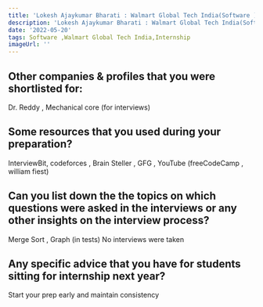 ```yaml
---
title: 'Lokesh Ajaykumar Bharati : Walmart Global Tech India(Software )'
description: 'Lokesh Ajaykumar Bharati : Walmart Global Tech India(Software )'
date: '2022-05-20'
tags: Software ,Walmart Global Tech India,Internship
imageUrl: ''
---
```


## Other companies & profiles that you were shortlisted for:
Dr. Reddy , Mechanical core (for interviews) 

## Some resources that you used during your preparation?
InterviewBit, codeforces , Brain Steller  ,  GFG , YouTube (freeCodeCamp , william fiest)

## Can you list down the the topics on which questions were asked in the interviews or any other insights on the interview process?
Merge Sort , Graph (in tests) 
No interviews were taken 

## Any specific advice that you have for students sitting for internship next year?
Start your prep early and maintain consistency


